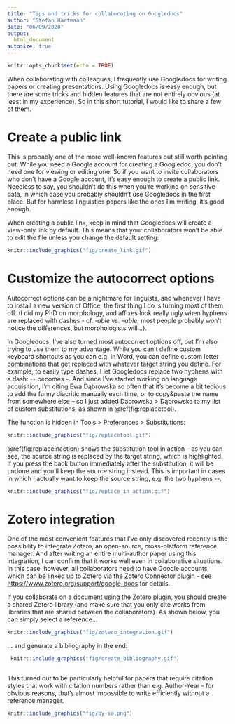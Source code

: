 ```yaml
---
title: "Tips and tricks for collaborating on Googledocs"
author: "Stefan Hartmann"
date: "06/09/2020"
output:
  html_document
autosize: true
---
```


```r
knitr::opts_chunk$set(echo = TRUE)
```


When collaborating with colleagues, I frequently use Googledocs for writing papers or creating presentations. Using Googledocs is easy enough, but there are some tricks and hidden features that are not entirely obvious (at least in my experience). So in this short tutorial, I would like to share a few of them. 


# Create a public link

This is probably one of the more well-known features but still worth pointing out: While you need a Google account for creating a Googledoc, you don't need one for viewing or editing one. So if you want to invite collaborators who don't have a Google account, it's easy enough to create a public link. Needless to say, you shouldn't do this when you're working on sensitive data, in which case you probably shouldn't use Googledocs in the first place. But for harmless linguistics papers like the ones I'm writing, it's good enough.

When creating a public link, keep in mind that Googledocs will create a view-only link by default. This means that your collaborators won't be able to edit the file unless you change the default setting:


```r

knitr::include_graphics("fig/create_link.gif")

```

# Customize the autocorrect options

Autocorrect options can be a nightmare for linguists, and whenever I have to install a new version of Office, the first thing I do is turning most of them off. (I did my PhD on morphology, and affixes look really ugly when hyphens are replaced with dashes - cf. *‑able* vs. *–able*; most people probably won't notice the differences, but morphologists will...). 

In Googledocs, I've also turned most autocorrect options off, but I'm also trying to use them to my advantage. While you can't define custom keyboard shortcuts as you can e.g. in Word, you can define custom letter combinations that get replaced with whatever target string you define. For example, to easily type dashes, I let Googledocs replace two hyphens with a dash:  \-\- becomes –. And since I've started working on language acquisition, I'm citing Ewa Dąbrowska so often that it's become a bit tedious to add the funny diacritic manually each time, or to copy&paste the name from somewhere else -- so I just added Dabrowska > Dąbrowska to my list of custom substitutions, as shown in \@ref(fig:replacetool).

The function is hidden in Tools > Preferences > Substitutions:

```r

knitr::include_graphics("fig/replacetool.gif")

```

\@ref(fig:replaceinaction) shows the substitution tool in action -- as you can see, the source string is replaced by the target string, which is highlighted. If you press the back button immediately after the substitution, it will be undone and you'll keep the source string instead. This is important in cases in which I actually want to keep the source string, e.g. the two hyphens \-\-.

```r

knitr::include_graphics("fig/replace_in_action.gif")

```


# Zotero integration

One of the most convenient features that I've only discovered recently is the possibility to integrate Zotero, an open-source, cross-platform reference manager. And after writing an entire multi-author paper using this integration, I can confirm that it works well even in collaborative situations. In this case, however, all collaborators need to have Google accounts, which can be linked up to Zotero via the Zotero Connector plugin - see [https://www.zotero.org/support/google_docs](here) for details.

If you collaborate on a document using the Zotero plugin, you should create a shared Zotero library (and make sure that you only cite works from libraries that are shared between the collaborators). As shown below, you can simply select a reference...

```r

knitr::include_graphics("fig/zotero_integration.gif")

```

... and generate a bibliography in the end:


```r

 knitr::include_graphics("fig/create_bibliography.gif")



```

This turned out to be particularly helpful for papers that require citation styles that work with citation numbers rather than e.g. Author-Year - for obvious reasons, that's almost impossible to write efficiently without a reference manager.


```r
knitr::include_graphics("fig/by-sa.png")
```


<!--chapter:end:/Users/stefanhartmann/sciebo/Tutorials/googledocs/index.Rmd-->

